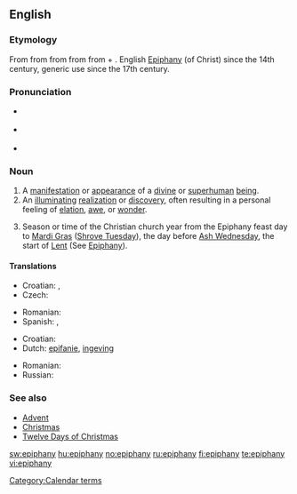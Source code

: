 {{was wotd|2008|March|22}}
{{also|Epiphany}}
==English==

===Etymology===
From {{etyl|fro|en}} {{term|epiphanie|lang=fro}} from {{LL.}} {{term|epiphania|lang=la}} from {{etyl|grc|en}} {{term|ἐπιφάνεια||manifestation, striking appearance|tr=epiphaneia|lang=grc|sc=polytonic}} from {{term|ἐπιφαίνω||I appear, display|tr=epiphainō|lang=grc|sc=polytonic}} from {{term|ἐπί||upon|tr=epi|lang=grc|sc=polytonic}} + {{term|φαίνω||I shine, appear|tr=phainō|lang=grc|sc=polytonic}}. English [[Epiphany]] (of Christ) since the 14th century, generic use since the 17th century.

===Pronunciation===
* {{a|RP}} {{IPA|/ɪˈpɪf.ə.ni/|/ɛˈpɪf.ə.ni/}}
* {{a|US}} {{IPA|/ɪˈpɪf.ə.ni/|/əˈpɪf.ə.ni/}}
* {{audio|en-us-epiphany.ogg|Audio (US)}}

===Noun===
{{en-noun|epiphanies}}

# A [[manifestation]] or [[appearance]] of a [[divine]] or [[superhuman]] [[being]].
# An [[illuminating]] [[realization]] or [[discovery]], often resulting in a personal feeling of [[elation]], [[awe]], or [[wonder]].
# {{Christianity}} Season or time of the Christian church year from the Epiphany feast day to [[Mardi Gras]] ([[Shrove Tuesday]]), the day before [[Ash Wednesday]], the start of [[Lent]] (See [[Epiphany]]).

====Translations====
{{trans-top|manifestation or appearance of a divine or superhuman being}}
* Croatian: {{t-|hr|epifanija|f|alt=epifànija}}, {{t-|hr|bogojavljenje|n|alt=bogojávljēnje}}
* Czech: {{t-|cs|zjevení|n}}
{{trans-mid}}
* Romanian: {{t-|ro|epifanie|n}}
* Spanish: {{t+|es|epifanía|f}}, {{t-|es|manifestación|f}}
{{trans-bottom}}

{{trans-top|illuminating realization or discovery}}
* Croatian: {{t-|hr|epifanija|f|alt=epifànija}}
* Dutch: [[epifanie]], [[ingeving]] {{n}}
{{trans-mid}}
* Romanian: {{t-|ro|epifanie|n}}
* Russian: {{t+|ru|прозрение|n|sc=Cyrl}}
{{trans-bottom}}

===See also===
* [[Advent]]
* [[Christmas]]
* [[Twelve Days of Christmas]]

[[Category:Calendar terms]]

[[sw:epiphany]]
[[hu:epiphany]]
[[no:epiphany]]
[[ru:epiphany]]
[[fi:epiphany]]
[[te:epiphany]]
[[vi:epiphany]]